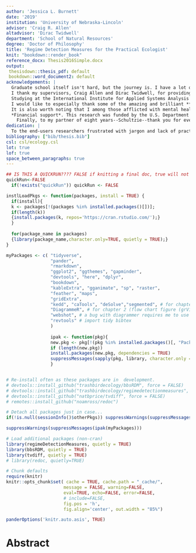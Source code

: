 ```yaml
---
author: 'Jessica L. Burnett'
date: '2019'
institution: 'University of Nebraska-Lincoln'
advisor: 'Craig R. Allen'
altadvisor: 'Dirac Twidwell'
department: 'School of Natural Resources'
degree: 'Doctor of Philosophy'
title: 'Regime Detection Measures for the Practical Ecologist'
knit: "bookdown::render_book"
reference_docx: Thesis2016Simple.docx
output: 
 thesisdown::thesis_pdf: default
 bookdown::word_document2: default
acknowledgements: |
  Graduate school itself isn't hard, but the journey is. I have a lot of people and institutions to thank for their emotional, intellectual, financial, and other support. I wish to first highlight how **great it was to be a graduate student at this university and in the School of Natural Resources**. UNL has provided tremendous support at all levels of the university. Although I am not a fan of Nebraska's climate, I highly recommend this school to prospective students.
  I thank my supervisors, Craig Allen and Dirac Twidwell, for providing me with this amazing opportunity and for supporting my growth as an independent researcher. I thank my also committee members, Craig Allen, David Angeler, John De Long, Dirac Twidwell, and Drew Tyre for their support and advisement, but especially for their comprehensive examination--I found this process transformative (albeit very stress-inducing). I  parrticularly thank Dirac for his examination questions---I never knew how much I didn't know until I studied your recommendations. I also thank Craig and Dirac for supporting my efforts to study and conduct research in Austria. 
  Studying at the International Institute for Applied Systems Analysis was an amazing opportunity! I thank Brian Fath and Elena Rovenskaya for their advisement, members of the Applied Systems Analysis research group for their feedback on my research, and to the postdocs and YSSPers. I owe thanks to Craig Allen and Kevin Pope for entertaining my many hours of discussion (interrogation?) regarding federal employment.
  I would like to especially thank some of the amazing and brilliant **female scientists** in my life for their encouragement: Jane Anderson, Karen Bailey, Hannah Birge, Mary Bomberger Brown, Tori Donovan, Brittany Dueker, Allie Schiltmeyer, Katie Sieving, Erica Stuber,  Becky Wilcox, Carissa Wonkka, and Lyndsie Wszola. I thank these women and others for their contributions to my professional development: David Angeler, Christie Bahlai, Mary Bomberger Brown, John Carroll, Jenny Dauer, John DeLong, Tarsha Eason, Brian Fath, Ahjond Garmestani, Chris Lepczyk, Frank La Sorte, Chai Molina, Zac Warren, Hao Ye. I also thank fellow graduate students with whom I forged long-lived personal and professional relationships: Hannah Birge, Tori Donovan, Caleb Roberts, Allie Schiltmeyer, and Lyndsie Wszola.
  It is also worth noting that I among those afflicted with mental health "disorders". I am first grafteful to one friend (H) who unknowingly destigmatized mental health in my mind and without whom I may have never sought treatment. I also applaud fellow students and faculty in SNR and UNL who have been active in promoting positive mental health. I am forever  indebtted to my general practitioner and mental health advocate, Terry Thomas M.A., M.S.N., A.P.R.N.
  *Financial support*. This research was funded by the U.S. Department of Defense’s Strategic Environmental Research and Development Program (SERDP project ID: RC-2510). The University of Nebraska-Lincoln (UNL) has been highy supportive in my doctoral studies and reserach. I am grateful for the generous of donors to the University of Nebraska Foundation, which provided me with two prestigious supplemental fellowships: Fling and Othmer. I also thank the Nelson Family (Nelson Memorial Fellowship, UNL) for supporting my domestic and international travel to conferences and workshops, and the Institute of Agriculture and Natural Resources, who funded large portions of my academic and research-related travel. I thank the School of Natural Resources for their financial support in my conference travel. The U.S. National Academy of Sciences generously funded part of my travel to the International Institute for Applied Systems Analysis (IIASA). This financial support provided me not only with invaluabe opportunities to attend and present at national and international conferences and workshops, conduct research abroad, and network--this funding alleviated some financial pressures associated with graduate school which allowed a more refined focus on my dissertation research. The opportunities and experiences provided to me by each funding source were amazing, thank you.
    Finally, to my partner of eight years--Schultzie--thank you for everything. Just kidding, thank you, Nat Price, you are amazing.
dedication: | 
  To the end-users researchers frustrated with jargon and lack of practical utility of ecological models and metrics. And to Mike Moulton, without whose support and encouragement many years ago two advanced degrees would likely not have been possible.
bibliography: ["bib/thesis.bib"]
csl: csl/ecology.csl
lot: true
lof: true
space_between_paragraphs: true
---
```

```r
## IS THIS A QUICKRUN???? FALSE if knitting a final doc, true will not knit all simulations becaues time expensive
quickRun<-FALSE
  if(!exists("quickRun")) quickRun <- FALSE

instlLoadPkgs <- function(packages, install = TRUE) {
  if(install){
  k <- packages[!(packages %in% installed.packages()[])];
  if(length(k))
  {install.packages(k, repos='https://cran.rstudio.com/');}
  }
  
  for(package_name in packages)
  {library(package_name,character.only=TRUE, quietly = TRUE);}
}

myPackages <- c( "tidyverse",
                 "pander",
                 "rmarkdown",
                 "ggplot2", "ggthemes", "gapminder",
                 "devtools", "here", "dplyr",
                 "bookdown",
                 "kableExtra", "gganimate", "sp", "raster",
                 "feather", "maps",
                 "gridExtra",
                 "kedd", "caTools", "deSolve","segmented", # for chapter 3
                 "DiagrammeR", # for chapter 2 (flow chart figure (grViz))
                 "webshot", # a bug with diagrammer requires me to use this when printing to .pdf
                 "revtools" # import tidy bibtex
                 )
                 
                 ipak <- function(pkg){
                 new.pkg <- pkg[!(pkg %in% installed.packages()[, "Package"])]
                 if (length(new.pkg))
                 install.packages(new.pkg, dependencies = TRUE)
                 suppressMessages(sapply(pkg, library, character.only = TRUE))
                 }


# Re-install often as these packages are in  development.
# devtools::install_github("trashbirdecology/bbsRDM", force = FALSE)
# devtools::install_github("trashbirdecology/regimedetectionmeasures", force = FALSE)
# devtools::install_github("natbprice/tvdiff", force = FALSE)
# remotes::install_github("noamross/redoc")

```
```r
# Detach all packages just in case...
if(!is.null(sessionInfo()$otherPkgs)) suppressWarnings(suppressMessages(lapply(paste('package:', names(sessionInfo()$otherPkgs),sep=""), detach,character.only=TRUE,unload=TRUE)))

suppressWarnings(suppressMessages(ipak(myPackages)))

# Load additional packages (non-cran)
library(regimeDetectionMeasures, quietly = TRUE) 
library(bbsRDM, quietly = TRUE)
library(tvdiff, quietly = TRUE)
# library(redoc, quietly=TRUE)
```
```r
# Chunk defaults
require(knitr)
knitr::opts_chunk$set( cache = TRUE, cache.path = "_cache/",
                      message = FALSE, warning=FALSE,
                      eval=TRUE, echo=FALSE, error=FALSE,
                      # include=FALSE, 
                      fig.pos = 'h',
                      fig.align='center', out.width = "85%")
```
```r
panderOptions('knitr.auto.asis', TRUE)
```

# Abstract {.unnumbered}

<!-- Do not remove the line with the  '.unnumbered' -->
<!-- There is something buggy about it, when I remove it shit goes bananas.  -->
<!-- Need to figure out how to fix because it inserts like two blank pages! -->

